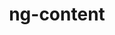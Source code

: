 ---
id: "angular_tf_med_014"
questionType: "TRUE_FALSE"
title: "ng-content"
statement: "ng-content is used for content projection in Angular."
difficulty: "MEDIUM"
category: "Angular"
correctAnswer: true
explanation: "ng-content allows external content to be projected into a component."
---